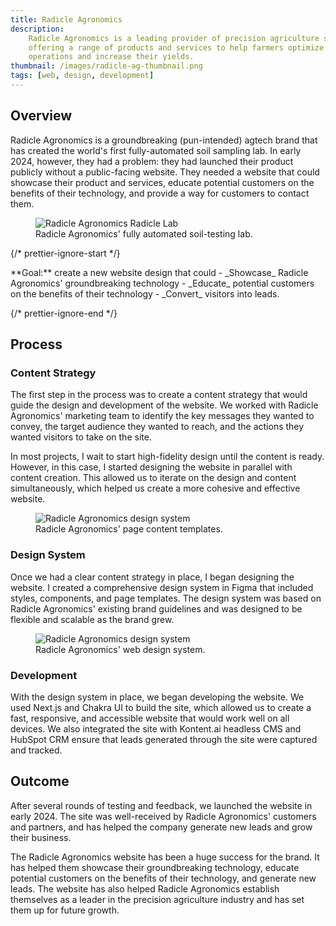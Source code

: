 ```yaml
---
title: Radicle Agronomics
description:
    Radicle Agronomics is a leading provider of precision agriculture solutions,
    offering a range of products and services to help farmers optimize their
    operations and increase their yields.
thumbnail: /images/radicle-ag-thumbnail.png
tags: [web, design, development]
---
```



## Overview

Radicle Agronomics is a groundbreaking (pun-intended) agtech brand that has
created the world's first fully-automated soil sampling lab. In early 2024,
however, they had a problem: they had launched their product publicly without a
public-facing website. They needed a website that could showcase their product
and services, educate potential customers on the benefits of their technology,
and provide a way for customers to contact them.

<figure>
    <img
        src="/images/radag-radicle-lab.png"
        alt="Radicle Agronomics Radicle Lab"
    />
    <figcaption className="text-center">
        Radicle Agronomics' fully automated soil-testing lab.
    </figcaption>
</figure>

{/* prettier-ignore-start */}

<Callout emoji="🎯">
  **Goal:** create a new website design that could
    - _Showcase_ Radicle Agronomics' groundbreaking technology
    - _Educate_ potential customers on the benefits of their technology
    - _Convert_ visitors into leads.
</Callout>

{/* prettier-ignore-end */}

## Process

### Content Strategy

The first step in the process was to create a content strategy that would guide
the design and development of the website. We worked with Radicle Agronomics'
marketing team to identify the key messages they wanted to convey, the target
audience they wanted to reach, and the actions they wanted visitors to take on
the site.

In most projects, I wait to start high-fidelity design until the content is
ready. However, in this case, I started designing the website in parallel with
content creation. This allowed us to iterate on the design and content
simultaneously, which helped us create a more cohesive and effective website.

<figure>
    <img
        src="/images/radag-page-templates.png"
        alt="Radicle Agronomics design system"
    />
    <figcaption className="text-center">
        Radicle Agronomics' page content templates.
    </figcaption>
</figure>

### Design System

Once we had a clear content strategy in place, I began designing the website. I
created a comprehensive design system in Figma that included styles, components,
and page templates. The design system was based on Radicle Agronomics' existing
brand guidelines and was designed to be flexible and scalable as the brand grew.

<figure>
    <img
        src="/images/radag-design-system.png"
        alt="Radicle Agronomics design system"
    />
    <figcaption className="text-center">
        Radicle Agronomics' web design system.
    </figcaption>
</figure>

### Development

With the design system in place, we began developing the website. We used
Next.js and Chakra UI to build the site, which allowed us to create a fast,
responsive, and accessible website that would work well on all devices. We also
integrated the site with Kontent.ai headless CMS and HubSpot CRM ensure that
leads generated through the site were captured and tracked.

## Outcome

After several rounds of testing and feedback, we launched the website in
early 2024. The site was well-received by Radicle Agronomics' customers and
partners, and has helped the company generate new leads and grow their business.

The Radicle Agronomics website has been a huge success for the brand. It has
helped them showcase their groundbreaking technology, educate potential
customers on the benefits of their technology, and generate new leads. The
website has also helped Radicle Agronomics establish themselves as a leader in
the precision agriculture industry and has set them up for future growth.

<div className="ml-[calc(-50vw+50%)] w-screen">
    <GalleryGrid
        images={[
            {
                src: '/images/radag-homepage.png',
                alt: 'Radicle Agronomics home page',
            },
            {
                src: '/images/radag-product-page.png',
                alt: 'Radicle Agronomics product page',
            },
            {
                src: '/images/radag-radicle-app-features.png',
                alt: 'Radicle Agronomics Radicle App page features section',
            },
            {
                src: '/images/radag-radicle-lab-comparison.png',
                alt: 'Radicle Agronomics Radicle Lab comparison section',
            },
        ]}
    />
</div>
